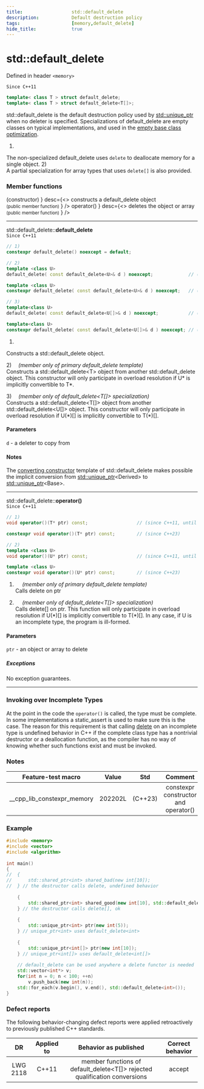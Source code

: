```yaml
---
title:                  std::default_delete
description:            Default destruction policy
tags:                   [memory,default_delete]
hide_title:             true
---
```



# std::default_delete

Defined in header `<memory>`

`Since C++11`
```cpp
template< class T > struct default_delete;
template< class T > struct default_delete<T[]>;
```

std::default_delete is the default destruction policy used by [std::unique_ptr](../unique_ptr) when no deleter is specified. 
Specializations of default_delete are empty classes on typical implementations, and used in the 
[empty base class optimization](/docs/std/language/ebo).

1) <br/>
The non-specialized default_delete uses `delete` to deallocate memory for a single object.
2) <br/>
A partial specialization for array types that uses `delete[]` is also provided.

### Member functions

<SymbolTable noTraits>
	<Symbol name={<>
               (constructor)
                </>}
    		desc={<>
                constructs a default_delete object <br/>
                <small>(public member function)</small>
                </>} 
/>
    <Symbol name={<>
                operator()
                </>}
    		desc={<>
                deletes the object or array <br/>
                <small>(public member function)</small>
                </>} 
/>
</SymbolTable>  

---

std::default_delete::**default_delete** <br/>
`Since C++11`
```cpp
// 1)
constexpr default_delete() noexcept = default;

// 2)
template <class U>
default_delete( const default_delete<U>& d ) noexcept;             // (since C++11, until C++23)

template <class U>
constexpr default_delete( const default_delete<U>& d ) noexcept;   // (since C++23)

// 3)
template<class U>
default_delete( const default_delete<U[]>& d ) noexcept;           // (since C++11, until C++23)

template<class U>
constexpr default_delete( const default_delete<U[]>& d ) noexcept; // (since C++23)
```
		
1) <br/>
Constructs a std::default_delete object.

2)&emsp; *(member only of primary default_delete template)* <br/>
Constructs a std::default_delete&lt;T> object from another std::default_delete object. This constructor will only participate in overload resolution 
if U* is implicitly convertible to T*.

3)&emsp; *(member only of default_delete&lt;T[]> specialization)* <br/>
Constructs a std::default_delete&lt;T[]> object from another std::default_delete&lt;U[]> object. 
This constructor will only participate in overload resolution if U(\*)[] is implicitly convertible to T(\*)[].


#### Parameters
`d`	-	a deleter to copy from

#### Notes
The [converting constructor](/docs/std/language/converting_constructor) template of std::default_delete makes possible 
the implicit conversion from [std::unique_ptr](../unique_ptr)&lt;Derived> to [std::unique_ptr](../unique_ptr)&lt;Base>.

---

std::default_delete::**operator()** <br/>
`Since C++11`
```cpp
// 1)
void operator()(T* ptr) const;                  // (since C++11, until C++23)

constexpr void operator()(T* ptr) const;        // (since C++23)

// 2)
template <class U>
void operator()(U* ptr) const;                  // (since C++11, until C++23)

template <class U>
constexpr void operator()(U* ptr) const;        // (since C++23)
```
		
1) &emsp; *(member only of primary default_delete template)* <br/>
Calls delete on ptr

2) &emsp; *(member only of default_delete&lt;T[]> specialization)* <br/>
Calls delete[] on ptr. This function will only participate in overload resolution if U(\*)[] is implicitly convertible to T(\*)[].
In any case, if U is an incomplete type, the program is ill-formed.


#### Parameters
`ptr`	-	an object or array to delete
##### Exceptions
No exception guarantees.

---

### Invoking over Incomplete Types

At the point in the code the `operator()` is called, the type must be complete. In some implementations a static_assert is used to make sure this is the case. 
The reason for this requirement is that calling [delete](/docs/std/language/delete) on an incomplete type is undefined behavior in C++ if the complete class type has a nontrivial destructor 
or a deallocation function, as the compiler has no way of knowing whether such functions exist and must be invoked.

### Notes


|     Feature-test macro     |  Value  |   Std   |                Comment               |
|:--------------------------:|:-------:|:-------:|:------------------------------------:|
| __cpp_lib_constexpr_memory | 202202L | (C++23) | constexpr constructor and operator() |

### Example

```cpp
#include <memory>
#include <vector>
#include <algorithm>
 
int main()
{
//  {
//      std::shared_ptr<int> shared_bad(new int[10]);
//  } // the destructor calls delete, undefined behavior
 
    {
        std::shared_ptr<int> shared_good(new int[10], std::default_delete<int[]>());
    } // the destructor calls delete[], ok
 
    {
        std::unique_ptr<int> ptr(new int(5));
    } // unique_ptr<int> uses default_delete<int>
 
    {
        std::unique_ptr<int[]> ptr(new int[10]);
    } // unique_ptr<int[]> uses default_delete<int[]>
 
    // default_delete can be used anywhere a delete functor is needed
    std::vector<int*> v;
    for(int n = 0; n < 100; ++n)
        v.push_back(new int(n));
    std::for_each(v.begin(), v.end(), std::default_delete<int>());
}
```


### Defect reports

The following behavior-changing defect reports were applied retroactively to previously published C++ standards.

|    DR    | Applied to |                            Behavior as published                              | Correct behavior |
|:--------:|:----------:|:-----------------------------------------------------------------------------:|:----------------:|
| LWG 2118 | C++11      | member functions of default_delete&lt;T[]> rejected qualification conversions | accept           |